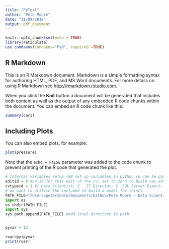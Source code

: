 ```yaml
---
title: "PyTest"
author: "Pete Moore"
date: "11/09/2018"
output: pdf_document
---
```


```r
knitr::opts_chunk$set(echo = TRUE)
library(reticulate)
use_condaenv(condaenv="PyR", required =TRUE)
```

## R Markdown

This is an R Markdown document. Markdown is a simple formatting syntax for authoring HTML, PDF, and MS Word documents. For more details on using R Markdown see <http://rmarkdown.rstudio.com>.

When you click the **Knit** button a document will be generated that includes both content as well as the output of any embedded R code chunks within the document. You can embed an R code chunk like this:

```r
summary(cars)
```

## Including Plots

You can also embed plots, for example:

```r
plot(pressure)
```

Note that the `echo = FALSE` parameter was added to the code chunk to prevent printing of the R code that generated the plot.


```python
# Internal variables setup (NB set up variables in python so can be passed to R)
editid = 0 #an id for this edit of the cv; set to zero to build new edition of CV
cvtypeid = 1 #1	Data Scientist; 2	IT Director; 3	SQL Server Expert; 4	Non-executive Director
# we want to utilise the included to build a model for thisCV 
PATH_FILE="/Users/petermoore/Documents/GitHub/Pete Moore - Data Scientist - CV/Python"
import os
os.chdir(PATH_FILE)
import sys
sys.path.append(PATH_FILE) #add local directory to path


pyvar = 12

```

```r
rvar=py$pyvar
print(rvar)
```

